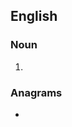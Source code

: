 {{also|siameses}}

==English==

===Noun===
{{head|en|noun plural form}}

# {{plural of|Siamese|lang=en}}

===Anagrams===
* {{l|en|miseases}}